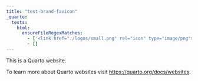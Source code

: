 ```yaml
---
title: "test-brand-favicon"
_quarto:
  tests:
    html:
      ensureFileRegexMatches:
        - ['<link href="./logos/small.png" rel="icon" type="image/png">']
        - []
---
```


This is a Quarto website.

To learn more about Quarto websites visit <https://quarto.org/docs/websites>.
